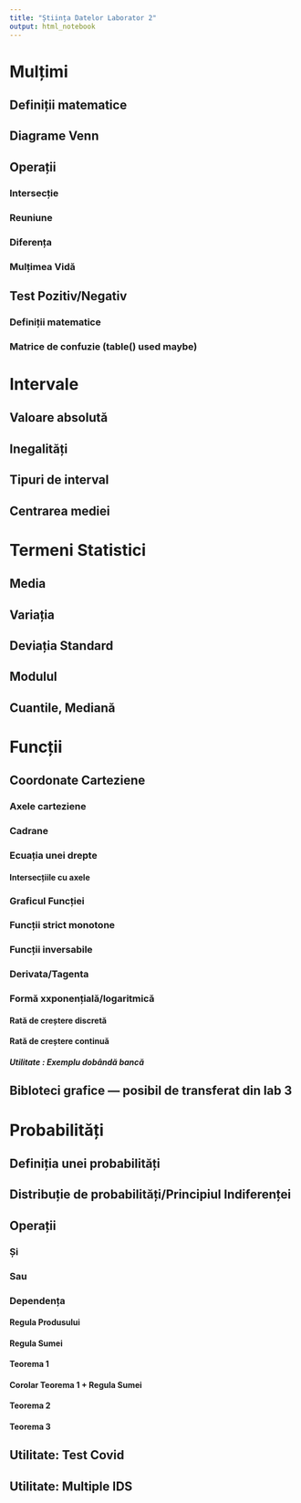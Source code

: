 ```yaml
---
title: "Știința Datelor Laborator 2"
output: html_notebook
---
```


# Mulțimi

## Definiții matematice

## Diagrame Venn

## Operații

### Intersecție

### Reuniune

### Diferența

### Mulțimea Vidă

## Test Pozitiv/Negativ

### Definiții matematice

### Matrice de confuzie (table() used maybe)



# Intervale

## Valoare absolută

## Inegalități

## Tipuri de interval

## Centrarea mediei



# Termeni Statistici

## Media

## Variația

## Deviația Standard

## Modulul

## Cuantile, Mediană


# Funcții

## Coordonate Carteziene

### Axele carteziene

### Cadrane

### Ecuația unei drepte

#### Intersecțiile cu axele

### Graficul Funcției

### Funcții strict monotone

### Funcții inversabile

### Derivata/Tagenta

### Formă xxponențială/logaritmică

#### Rată de creștere discretă

#### Rată de creștere continuă

##### Utilitate : Exemplu dobândă bancă

## Bibloteci grafice --- posibil de transferat din lab 3

# Probabilități

## Definiția unei probabilități

## Distribuție de probabilități/Principiul Indiferenței

## Operații

### Și

### Sau

### Dependența

#### Regula Produsului

#### Regula Sumei

#### Teorema 1

#### Corolar Teorema 1 + Regula Sumei

#### Teorema 2

#### Teorema 3

## Utilitate: Test Covid

## Utilitate: Multiple IDS